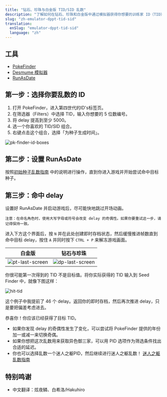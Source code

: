 ```yaml
---
title: "钻石、珍珠与白金版 TID/SID 乱数"
description: "了解如何在钻石、珍珠和白金版中通过模拟器获得你想要的训练家 ID（TID）与里 ID（SID）组合"
slug: "zh-emulator-dppt-tid-sid"
translation:
  enSlug: "emulator-dppt-tid-sid"
  language: "zh"
---
```


## 工具

- [PokeFinder](/pokefinder)
- [Desmume 模拟器](/desmume-setup)
- [RunAsDate](https://www.nirsoft.net/utils/run_as_date.html)

## 第一步：选择你要乱数的 ID

1. 打开 PokeFinder，进入第四世代的ID's标签页。
2. 在筛选器（Filters）中选择 TID，输入你想要的 5 位数编号。
3. 将 delay 提高到至少 5000。
4. 选一个你喜欢的 TID/SID 组合。
5. 右键点击这个组合，选择「为种子生成时间」。

![pk-finder-id-boxes](/images/Diamond-Pearl-Platinum/TID/pkfinder-ID-search.png)

## 第二步：设置 RunAsDate

按照[初始种子乱数指南](/dppt-initial-seed) 中的说明进行操作，直到你进入游戏并开始尝试命中目标种子。

## 第三步：命中 delay

设置好 RunAsDate 并启动游戏后，尽可能快地跳过开场动画。

```
注意：在命名角色时，使用大写字母或符号会改变 delay 的奇偶性。如果你要重试这一步，请记得保持一致。
```

进入下方这个界面后，按 `N` 并在此处创建即时存档状态，然后缓慢推进帧数直到命中目标 delay，按住 `A` 并同时按下 `CTRL + P` 来解冻游戏画面。

| 白金版                                                                       | 钻石与珍珠                                                                   |
| ---------------------------------------------------------------------------- | ---------------------------------------------------------------------------- |
| ![pt-last-screen](/images/Diamond-Pearl-Platinum/TID/pt-last-screen-tid.png) | ![dp-last-screen](/images/Diamond-Pearl-Platinum/TID/DP-last-screen-tid.png) |

你很可能第一次得到的 TID 不是目标值。将你实际获得的 TID 输入到 Seed Finder 中，就像下图这样：

![hit-tid](/images/Diamond-Pearl-Platinum/TID/hit-tid-pkfinder-ex.png)

这个例子中我提前了 46 个 delay。返回你的即时存档，然后再次推进 delay，只是要把偏差考虑进去。

恭喜你！你应该已经获得了目标 TID。

- 如果你发现 delay 的奇偶性发生了变化，可以尝试将 PokeFinder 提供的年份加一或减一来切换奇偶。
- 如果你想把这次乱数用来获取异色御三家，可以用 PID 选项作为筛选条件找出合适的延迟。
- 你也可以选择乱数一个迷人之躯PID，然后继续进行迷人之躯乱数！
  [迷人之躯乱数指南](/emulator-dppt-cute-charm)

## 特别鸣谢

- 中文翻译：炫夜鳞、白希洛/Hakuhiro
